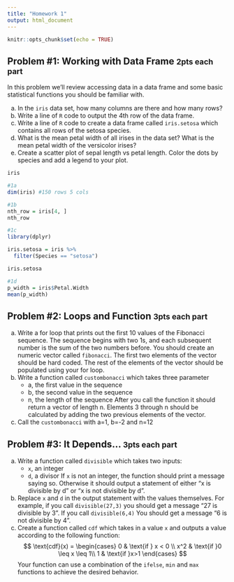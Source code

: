 ```yaml
---
title: "Homework 1"
output: html_document
---
```


```r
knitr::opts_chunk$set(echo = TRUE)
```


## Problem \#1: Working with Data Frame <small>2pts each part</small>

In this problem we'll review accessing data in a data frame and some basic statistical functions you should be familiar with.

  a. In the `iris` data set, how many columns are there and how many rows?
  b. Write a line of `R` code to output the 4th row of the data frame.
  c. Write a line of `R` code to create a data frame called `iris.setosa` which contains all rows of the setosa species. 
  d. What is the mean petal width of all irises in the data set? What is the mean petal width of the versicolor irises?
  e. Create a scatter plot of sepal length vs petal length. Color the dots by species and add a legend to your plot.
```r
iris
```

```r
#1a
dim(iris) #150 rows 5 cols

#1b
nth_row = iris[4, ]
nth_row

#1c
library(dplyr)

iris.setosa = iris %>%
  filter(Species == "setosa")

iris.setosa

#1d
p_width = iris$Petal.Width
mean(p_width)


```



## Problem \#2: Loops and Function <small>3pts each part</small>

  a. Write a for loop that prints out the first 10 values of the Fibonacci sequence. The sequence begins with two 1s, and each subsequent number is the sum of the two numbers before. You should create an numeric vector called `fibonacci`. The first two elements of the vector should be hard coded. The rest of the elements of the vector should be populated using your for loop.
  b. Write a function called `custombonacci` which takes three parameter
     - a, the first value in the sequence
     - b, the second value in the sequence
     - n, the length of the sequence
     After you call the function it should return a vector of length n. Elements 3 through n should be calculated by adding the two previous elements of the vector.
  c. Call the `custombonacci` with a=1, b=-2 and n=12



## Problem \#3: It Depends... <small>3pts each part</small>

  a. Write a function called `divisible` which takes two inputs:
     - `x`, an integer
     - `d`, a divisor
     If `x` is not an integer, the function should print a message saying so. Otherwise it should output a statement of either "x is divisible by d" or "x is not divisible by d".
  b. Replace `x` and `d` in the output statement with the values themselves. For example, if you call `divisible(27,3)` you should get a message "27 is divisible by 3". If you call `divisible(6,4)` You should get a message "6 is not divisible by 4".
  c. Create a function called `cdf` which takes in a value `x` and outputs a value according to the following function:
     $$
     \text{cdf}(x) = \begin{cases}
     0 & \text{if } x < 0 \\
     x^2 & \text{if }0 \leq x \leq 1\\
     1 & \text{if }x>1
     \end{cases}
     $$
     Your function can use a combination of the `ifelse`, `min` and `max` functions to achieve the desired behavior. 

